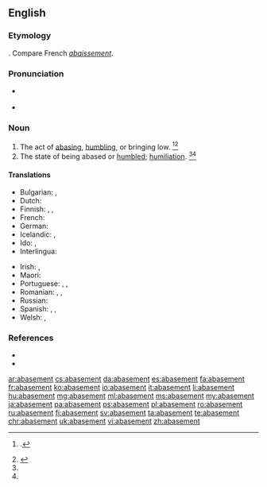 ==English==

===Etymology===
{{suffix|abase|ment}}. Compare French ''[[abaissement]]''.

===Pronunciation===
* {{a|GenAm}} {{IPA|/əˈbeɪs.mənt/}}
* {{audio|en-us-abasement.ogg|Audio (US)}}

===Noun===
{{en-noun}}

# The act of [[abasing]], [[humbling]], or bringing low. {{defdate|Mid 16<sup>th</sup> century.}}<ref name=Chambers>{{R:CDOE|page=2}}.</ref><ref name=SOED>{{R:SOED5|page=2}}</ref>
# The state of being abased or [[humbled]]; [[humiliation]]. {{defdate|Mid 16<sup>th</sup> century}}<ref name=Chambers/><ref name=SOED/>

====Translations====
{{trans-top|the act of abasing}}
* Bulgarian: {{t+|bg|унижение}}, {{t+|bg|понижение}}
* Dutch: {{t+|nl|vernedering}}
* Finnish: {{t+|fi|alennus}}, {{t|fi|alennustila}}, {{t|fi|nöyryytys}}
* French: {{t+|fr|humiliation|f}}
* German: {{t+|de|Erniedrigung|f}}
* Icelandic: {{t|is|auðmýking|f}}, {{t|is|lítillækkun|f}}
* Ido: {{t+|io|abaso}}, {{t|io|humiligo}}
* Interlingua: {{t+|ia|abassamento}}
{{trans-mid}}
* Irish: {{t|ga|náiriú|m}}, {{t|ga|uirísliú|m}}
* Maori: {{t|mi|whakamā}}
* Portuguese: {{t|pt|rebaixe}}, {{t+|pt|humilhação}}, {{t+|pt|aviltamento}}
* Romanian: {{t+|ro|înjosire|f}}, {{t+|ro|degradare|f}}, {{t+|ro|umilire|f}}
* Russian: {{t+|ru|униже́ние|n|sc=Cyrl}}
* Spanish: {{t+|es|rebajamiento|m}}, {{t+|es|abatimiento|m}}, {{t+|es|humillación|m}}
* Welsh: {{t|cy|darostyngiad|m}}, {{t|cy|iselhad|m}}
{{trans-bottom}}

===References===
<references/>
* {{R:Century 1911}}
* {{R:Webster 1913}}

[[ar:abasement]]
[[cs:abasement]]
[[da:abasement]]
[[es:abasement]]
[[fa:abasement]]
[[fr:abasement]]
[[ko:abasement]]
[[io:abasement]]
[[it:abasement]]
[[li:abasement]]
[[hu:abasement]]
[[mg:abasement]]
[[ml:abasement]]
[[ms:abasement]]
[[my:abasement]]
[[ja:abasement]]
[[pa:abasement]]
[[ps:abasement]]
[[pl:abasement]]
[[ro:abasement]]
[[ru:abasement]]
[[fi:abasement]]
[[sv:abasement]]
[[ta:abasement]]
[[te:abasement]]
[[chr:abasement]]
[[uk:abasement]]
[[vi:abasement]]
[[zh:abasement]]